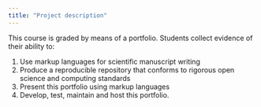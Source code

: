 ```yaml
---
title: "Project description"
---
```


This course is graded by means of a portfolio. Students collect evidence of their ability to:

1. Use markup languages for scientific manuscript writing
2. Produce a reproducible repository that conforms to rigorous open science and computing standards
3. Present this portfolio using markup languages
4. Develop, test, maintain and host this portfolio.

<!-- ## Timeline -->

<!-- [Topic ideas](#topic-ideas) due Fri, Feb 18 -->

<!-- [Proposal](#project-proposal) due Fri, Mar 18 -->

<!-- [Draft report](#draft-report) due Fri, Apr 8 -->

<!-- [Peer review](#peer-review) due Fri, Apr 15 -->

<!-- [Final report](#written-report) due Mon, Apr 25 -->

<!-- [Video presentation + slides](#video-presentation--slides) and [final GitHub repo](#reproducibility---organization) due Thu, Apr 28 -->

<!-- [Presentation comments](#presentation-comments) due Sat, Apr 30 -->

<!-- ## Introduction -->

<!-- **TL;DR**: *Pick a data set and do a regression analysis. That is your final project.* -->

<!-- The goal of the final project is for you to use regression analysis to analyze a data set of your own choosing. The data set may already exist or you may collect your own data by scraping the web. -->

<!-- Choose the data based on your group's interests or work you all have done in other courses or research projects. The goal of this project is for you to demonstrate proficiency in the techniques we have covered in this class (and beyond, if you like!) and apply them to a data set to analyze it in a meaningful way. -->

<!-- All analyses must be done in RStudio, and all components of the project **must be reproducible** (with the exception of the presentation). -->

<!-- ### Logistics -->

<!-- You will work on the project with your lab groups. -->

<!-- The four primary deliverables for the final project are -->

<!-- -   A written, reproducible report detailing your analysis -->
<!-- -   A GitHub repository corresponding to your report -->
<!-- -   Slides + a video presentation -->
<!-- -   Formal peer review on another team's project -->

<!-- ## Topic ideas {#topic-ideas} -->

<!-- Identify 2-3 data sets you're interested in potentially using for the final project. If you're unsure where to find data, you can use the list of potential data sources in the [Tips + Resources](#tips--resources) section as a starting point. It may also help to think of topics you're interested in investigating and find data sets on those topics. -->

<!-- The purpose of submitting project ideas is to give you time to find data for the project and to make sure you have a data set that can help you be successful in the project. **Therefore, you must use one of the data sets submitted as a topic idea, unless otherwise notified by the teaching team.** -->

<!-- The data sets should meet the following criteria: -->

<!-- -   At least 500 observations -->

<!-- -   At least 10 columns -->

<!-- -   At least 6 of the columns must be useful and unique predictor variables. -->

<!--     -   Identifier variables such as "name", "social security number", etc. are not useful predictor variables. -->
<!--     -   If you have multiple columns with the same information (e.g. "state abbreviation" and "state name"), then they are not unique predictors. -->

<!-- -   At least one variable that can be identified as a reasonable response variable. -->

<!--     -   The response variable can be quantitative or categorical. -->

<!-- -   A mix of quantitative and categorical variables that can be used as predictors. -->

<!-- -   Observations should reasonably meet the independence condition. Therefore, avoid data with repeated measures, data collected over time, etc. -->

<!-- -   You may not use data that has previously been used in any course materials, or any derivation of data that has been used in course materials. -->

<!-- **Please ask a member of the teaching team if you're unsure whether your data set meets the criteria.** -->

<!-- For each data set, include the following: -->

<!-- #### Introduction and data -->

<!-- -   State the source of the data set. -->
<!-- -   Describe when and how it was originally collected (by the original data curator, not necessarily how you found the data) -->
<!-- -   Describe the observations and the general characteristics being measured in the data -->

<!-- #### Research question -->

<!-- -   Describe a research question you're interested in answering using this data. -->

<!-- #### Glimpse of data -->

<!-- -   Use the `glimpse` function to provide an overview of each data set -->

<!-- Submit the PDF of the topic ideas to Gradescope. Mark all pages associated with each data set. -->

<!-- ## Project proposal {#project-proposal} -->

<!-- The purpose of the project proposal is to help you think about your analysis strategy early. -->

<!-- Include the following in the proposal: -->

<!-- ### Section 1 - Introduction -->

<!-- The introduction section includes -->

<!-- -   an introduction to the subject matter you're investigating -->
<!-- -   the motivation for your research question (citing any relevant literature) -->
<!-- -   the general research question you wish to explore -->
<!-- -   your hypotheses regarding the research question of interest. -->

<!-- ### Section 2 - Data description -->

<!-- In this section, you will describe the data set you wish to explore. This includes -->

<!-- -   description of the observations in the data set, -->
<!-- -   description of how the data was originally collected (not how you found the data but how the original curator of the data collected it). -->

<!-- ### Section 3 - Analysis approach -->

<!-- In this section, you will provide a brief overview of your analysis approach. This includes: -->

<!-- -   Description of the response variable. -->
<!-- -   Visualization and summary statistics for the response variable. -->
<!-- -   List of variables that will be considered as predictors -->
<!-- -   Regression model technique (multiple linear regression and logistic regression) -->

<!-- ### Data dictionary (aka code book) -->

<!-- Submit a data dictionary for all the variables in your data set in the `README` of your project repo, in the `data` folder. Link to this file from your proposal writeup. -->

<!-- ### Submission -->

<!-- Push all of your final changes to the GitHub repo, and submit the PDF of your proposal to Gradescope. -->

<!-- ### Proposal grading -->

<!-- | Total                | 10 pts | -->
<!-- |----------------------|--------| -->
<!-- | **Introduction**     | 3 pts  | -->
<!-- | **Data description** | 2 pts  | -->
<!-- | **Analysis plan**    | 4 pts  | -->
<!-- | **Data dictionary**  | 1 pts  | -->

<!-- Each component will be graded as follows: -->

<!-- -   **Meets expectations (full credit)**: All required elements are completed and are accurate. The narrative is written clearly, all tables and visualizations are nicely formatted, and the work would be presentable in a professional setting. -->

<!-- -   **Close to expectations (half credit)**: There are some elements missing and/or inaccurate. There are some issues with formatting. -->

<!-- -   **Does not meet expectations (no credit)**: Major elements missing. Work is not neatly formatted and would not be presentable in a professional setting. -->

<!-- ## Draft report {#draft-report} -->

<!-- The purpose of the draft and peer review is to give you an opportunity to get early feedback on your analysis. Therefore, the draft and peer review will focus primarily on the exploratory data analysis, modeling, and initial interpretations. -->

<!-- Write the draft in the **written-report.qmd** file in your project repo. You do not need to submit the draft on Gradescope. -->

<!-- Below is a brief description of the sections to focus on in the draft: -->

<!-- ### Introduction and data -->

<!-- This section includes an introduction to the project motivation, data, and research question. Describe the data and definitions of key variables. It should also include some exploratory data analysis. All of the EDA won't fit in the paper, so focus on the EDA for the response variable and a few other interesting variables and relationships. -->

<!-- ### Methodology -->

<!-- This section includes a brief description of your modeling process. Explain the reasoning for the type of model you're fitting, predictor variables considered for the model including any interactions. Additionally, show how you arrived at the final model by describing the model selection process, any variable transformations (if needed), and any other relevant considerations that were part of the model fitting process. -->

<!-- ### Results -->

<!-- In this section, you will output the final model and include a brief discussion of the model assumptions, diagnostics, and any relevant model fit statistics. -->

<!-- This section also includes initial interpretations and conclusions drawn from the model. -->

<!-- ## Peer review {#peer-review} -->

<!-- Critically reviewing others' work is a crucial part of the scientific process, and STA 210 is no exception. Each lab team will be assigned two other teams's projects to review. Each team should push their draft to their GitHub repo by the due date. One lab in the following week will be dedicated to the peer review, and all reviews will be due by the end of that lab session. -->

<!-- During the peer review process, you will be provided read-only access to your partner teams' GitHub repos. Provide your review in the form of GitHub issues to your partner team's GitHub repo using the issue template provided. The peer review will be graded on the extent to which it comprehensively and constructively addresses the components of the partner team's report: the research context and motivation, exploratory data analysis, modeling, interpretations, and conclusions. -->

<!-- ### Pairings -->

<!-- #### Section 1 - M 1:45PM - 3:00PM -->

<!-- | Team being reviewed | Reviewer 1     | Reviewer 2     | -->
<!-- |---------------------|----------------|----------------| -->
<!-- | chaa_chaa_chaa      | yay_stats      | stat_over_flow | -->
<!-- | dekk                | chaa_chaa_chaa | yay_stats      | -->
<!-- | eight               | dekk           | chaa_chaa_chaa | -->
<!-- | housecats           | eight          | dekk           | -->
<!-- | krafthouse          | housecats      | eight          | -->
<!-- | rrawr               | krafthouse     | housecats      | -->
<!-- | stat_over_flow      | rrawr          | krafthouse     | -->
<!-- | yay_stats           | stat_over_flow | rrawr          | -->

<!-- #### Section 2 - M 3:30PM - 4:45PM -->

<!-- | Team being reviewed | Reviewer 1       | Reviewer 2       | -->
<!-- |---------------------|------------------|------------------| -->
<!-- | a_plus_plus_plus    | we_r             | tina             | -->
<!-- | predictors          | a_plus_plus_plus | we_r             | -->
<!-- | sixers              | predictors       | a_plus_plus_plus | -->
<!-- | soy_nuggets         | sixers           | predictors       | -->
<!-- | tina                | soy_nuggets      | sixers           | -->
<!-- | we_r                | tina             | soy_nuggets      | -->

<!-- #### Section 3 - M 5:15PM - 6:30PM -->

<!-- | Team being reviewed              | Reviewer 1                       | Reviewer 2                       | -->
<!-- |------------------------|------------------------|------------------------| -->
<!-- | down_to_earth_goats              | the_three_musketeers             | team_five                        | -->
<!-- | ginger_and_stats                 | down_to_earth_goats              | the_three_musketeers             | -->
<!-- | pineapple_wedge_and_diced_papaya | ginger_and_stats                 | down_to_earth_goats              | -->
<!-- | statchelorettes                  | pineapple_wedge_and_diced_papaya | ginger_and_stats                 | -->
<!-- | statisix                         | statchelorettes                  | pineapple_wedge_and_diced_papaya | -->
<!-- | stats_squad                      | statisix                         | statchelorettes                  | -->
<!-- | team_five                        | stats_squad                      | statisix                         | -->
<!-- | the_three_musketeers             | team_five                        | stats_squad                      | -->

<!-- ### Process and questions -->

<!-- Spend \~30 mins to review each team's project. -->

<!-- -   Find your team name on the **Reviewer 1** and **Reviewer 2** columns. -->
<!-- -   For each of the columns, find the name of the team to review in the **Team being reviewed** column. You should already have access to this team's repo. -->
<!-- -   Open the repo of the team you're reviewing, read their project draft, and browser around the rest of their repo. -->
<!-- -   Then, go to the Issues tab in that repo, click on New issue, and click on Get started for the Peer review issue. Fill out this issue, answering the following questions: -->
<!--     -   Peer review by: \[NAME OF TEAM DOING THE REVIEW\] -->

<!--     -   Names of team members that participated in this review: \[FULL NAMES OF TEAM MEMBERS DOING THE REVIEW\] -->

<!--     -   Describe the goal of the project. -->

<!--     -   Describe the data used or collected, if any. If the proposal does not include the use of a specific dataset, comment on whether the project would be strengthened by the inclusion of a dataset. -->

<!--     -   Describe the approaches, tools, and methods that will be used. -->

<!--     -   Is there anything that is unclear from the proposal? -->

<!--     -   Provide constructive feedback on how the team might be able to improve their project. Make sure your feedback includes at least one comment on the statistical modeling aspect of the project, but do feel free to comment on aspects beyond the modeling. -->

<!--     -   What aspect of this project are you most interested in and would like to see highlighted in the presentation. -->

<!--     -   Provide constructive feedback on any issues with file and/or code organization. -->

<!--     -   (Optional) Any further comments or feedback? -->

<!-- ## Written report {#written-report} -->

<!-- Your written report must be completed in the `written-report.qmd` file and must be reproducible. All team members should contribute to the GitHub repository, with regular meaningful commits. -->

<!-- Before you finalize your write up, make sure the printing of code chunks is off with the option `echo = FALSE`. -->

<!-- **You will submit the PDF of your final report on Gradescope.** -->

<!-- The PDF you submit must match the files in your GitHub repository *exactly*. The mandatory components of the report are below. You are free to add additional sections as necessary. The report, including visualizations, should be **no more than 10 pages long.** is no minimum page requirement; however, you should comprehensively address all of the analysis and report. -->

<!-- Be selective in what you include in your final write-up. The goal is to write a cohesive narrative that demonstrates a thorough and comprehensive analysis rather than explain every step of the analysis. -->

<!-- You are welcome to include an appendix with additional work at the end of the written report document; however, grading will largely be based on the content in the main body of the report. You should assume the reader will not see the material in the appendix unless prompted to view it in the main body of the report. The appendix should be neatly formatted and easy for the reader to navigate. It is not included in the 10-page limit. -->

<!-- The written report is worth 40 points, broken down as follows -->

<!-- | Total                         | 40 pts | -->
<!-- |-------------------------------|--------| -->
<!-- | **Introduction/data**         | 6 pts  | -->
<!-- | **Methodology**               | 10 pts | -->
<!-- | **Results**                   | 14 pts | -->
<!-- | **Discussion + conclusion**   | 6 pts  | -->
<!-- | **Organization + formatting** | 4 pts  | -->

<!-- [Click here](/documents/project-report-rubric.pdf "Project rubric") for a PDF of the written report rubric. -->

<!-- ### Introduction and data -->

<!-- This section includes an introduction to the project motivation, data, and research question. Describe the data and definitions of key variables. It should also include some exploratory data analysis. All of the EDA won't fit in the paper, so focus on the EDA for the response variable and a few other interesting variables and relationships. -->

<!-- #### Grading criteria -->

<!-- The research question and motivation are clearly stated in the introduction, including citations for the data source and any external research. The data are clearly described, including a description about how the data were originally collected and a concise definition of the variables relevant to understanding the report. The data cleaning process is clearly described, including any decisions made in the process (e.g., creating new variables, removing observations, etc.) The explanatory data analysis helps the reader better understand the observations in the data along with interesting and relevant relationships between the variables. It incorporates appropriate visualizations and summary statistics. -->

<!-- ### Methodology -->

<!-- This section includes a brief description of your modeling process. Explain the reasoning for the type of model you're fitting, predictor variables considered for the model including any interactions. Additionally, show how you arrived at the final model by describing the model selection process, interactions considered, variable transformations (if needed), assessment of conditions and diagnostics, and any other relevant considerations that were part of the model fitting process. -->

<!-- #### Grading criteria -->

<!-- The analysis steps are appropriate for the data and research question. The group used a thorough and careful approach to select the final model; the approach is clearly described in the report. The model selection process took into account potential interaction effects and addressed any violations in model conditions. The model conditions and diagnostics are thoroughly and accurately assessed for their model. If violations of model conditions are still present, there was a reasonable attempt to address the violations based on the course content. -->

<!-- ### Results -->

<!-- This is where you will output the final model with any relevant model fit statistics. -->

<!-- Describe the key results from the model. The goal is not to interpret every single variable in the model but rather to show that you are proficient in using the model output to address the research questions, using the interpretations to support your conclusions. Focus on the variables that help you answer the research question and that provide relevant context for the reader. -->

<!-- #### Grading criteria -->

<!-- The model fit is clearly assessed, and interesting findings from the model are clearly described. Interpretations of model coefficients are used to support the key findings and conclusions, rather than merely listing the interpretation of every model coefficient. If the primary modeling objective is prediction, the model's predictive power is thoroughly assessed. -->

<!-- ### Discussion + Conclusion -->

<!-- In this section you'll include a summary of what you have learned about your research question along with statistical arguments supporting your conclusions. In addition, discuss the limitations of your analysis and provide suggestions on ways the analysis could be improved. Any potential issues pertaining to the reliability and validity of your data and appropriateness of the statistical analysis should also be discussed here. Lastly, this section will include ideas for future work. -->

<!-- #### Grading criteria -->

<!-- Overall conclusions from analysis are clearly described, and the model results are put into the larger context of the subject matter and original research question. There is thoughtful consideration of potential limitations of the data and/or analysis, and ideas for future work are clearly described. -->

<!-- ### Organization + formatting -->

<!-- This is an assessment of the overall presentation and formatting of the written report. -->

<!-- #### Grading criteria -->

<!-- The report neatly written and organized with clear section headers and appropriately sized figures with informative labels. Numerical results are displayed with a reasonable number of digits, and all visualizations are neatly formatted. All citations and links are properly formatted. If there is an appendix, it is reasonably organized and easy for the reader to find relevant information. All code, warnings, and messages are suppressed. The main body of the written report (not including the appendix) is no longer than 10 pages. -->

<!-- ## Video presentation + slides -->

<!-- ### Slides -->

<!-- In addition to the written report, your team will also create presentation slides and record a video presentation that summarize and showcase your project. Introduce your research question and data set, showcase visualizations, and discuss the primary conclusions. These slides should serve as a brief visual addition to your written report and will be graded for content and quality. -->

<!-- **For submission, convert these slides to a .pdf document, and submit the PDF of the slides on Gradescope.** -->

<!-- The slide deck should have no more than 6 content slides + 1 title slide. Here is a *suggested* outline as you think through the slides; you [**do not**]{.underline} have to use this exact format for the 6 slides. -->

<!-- -   Title Slide -->
<!-- -   Slide 1: Introduce the topic and motivation -->
<!-- -   Slide 2: Introduce the data -->
<!-- -   Slide 3: Highlights from EDA -->
<!-- -   Slide 4: Final model -->
<!-- -   Slide 5: Interesting findings from the model -->
<!-- -   Slide 6: Conclusions + future work -->

<!-- ### Video presentation -->

<!-- For the video presentation, you can speak over your slide deck, similar to the lecture content videos. **The video presentation must be no longer than 8 minutes.** It is fine if the video is shorter than 8 minutes, but it cannot exceed 8 minutes. You may use can use any platform that works best for your group to record your presentation. Below are a few resources on recording videos: -->

<!-- -   [Recording presentations in Zoom](https://kb.siue.edu/61721) -->
<!-- -   [Apple Quicktime for screen recording](https://support.apple.com/en-gb/guide/quicktime-player/qtp97b08e666/mac) -->
<!-- -   [Windows 10 built-in screen recording functionality](https://www.youtube.com/watch?v=OfPbr1mRDuo) -->
<!-- -   [Kap for screen recording](https://getkap.co/) -->

<!-- Once your video is ready, upload the video to Warpwire, then embed the video in an new discussion post on Conversations. -->

<!-- #### To upload your video to Warpwire: -->

<!-- -   Click the Warpwire tab in the course Sakai site. -->
<!-- -   Click the "+" and select "Upload files". -->
<!-- -   Locate the video on your computer and click to upload. -->
<!-- -   Once you've uploaded the video to Warpwire, click to share the video and copy the video's URL. You will need this when you post the video in the discussion forum. -->

<!-- #### To post the video to the discussion forum -->

<!-- -   Click the Presentations tab in the course Sakai site. -->
<!-- -   Click the Presentations topic. -->
<!-- -   Click "Start a new conversation". -->
<!-- -   Make the title "Your Team Name: Project Title". For example, "Teaching Team: Our Awesome Presentation". -->
<!-- -   Click the Warpwire icon (between the table and shopping cart icons). -->
<!-- -   Select your video, then click "Insert 1 item." This will embed your video in the conversation. -->
<!-- -   Under the video, paste the URL to your video. -->
<!-- -   You're done! -->

<!-- ## Presentation comments {#presentation-comments} -->

<!-- Each student will be assigned 2 presentations to watch. Your viewing assignments will be posted later in the semester. -->

<!-- Watch the group's video, then click "Reply" to post a question for the group. You may not post a question that's already been asked on the discussion thread. Additionally, the question should be (i) substantive (i.e. it shouldn't be "Why did you use a bar plot instead of a pie chart"?), (ii) demonstrate your understanding of the content from the course, and (iii) relevant to that group's specific presentation, i.e demonstrating that you've watched the presentation. -->

<!-- *This portion of the project will be assessed individually.* -->

<!-- ### Pairings -->

<!-- Find your team name in the first column, watch videos from teams in the second column and leave comments. -->

<!-- | Reviewer                         | First video to review            | Second video to review           | -->
<!-- |:-----------------------|:-----------------------|:-----------------------| -->
<!-- | Ginger and Stats                 | Eight                            | We R                             | -->
<!-- | Krafthouse                       | Ginger and Stats                 | Eight                            | -->
<!-- | Soy Nuggets                      | Krafthouse                       | Ginger and Stats                 | -->
<!-- | Down To Earth Goats              | Soy Nuggets                      | Krafthouse                       | -->
<!-- | A+++                             | Down To Earth Goats              | Soy Nuggets                      | -->
<!-- | Team Five                        | A+++                             | Down To Earth Goats              | -->
<!-- | Rrawr                            | Team Five                        | A+++                             | -->
<!-- | Housecats                        | Rrawr                            | Team Five                        | -->
<!-- | Dekk                             | Housecats                        | Rrawr                            | -->
<!-- | Stat OverFlow                    | Dekk                             | Housecats                        | -->
<!-- | The Three Musketeers             | Stat OverFlow                    | Dekk                             | -->
<!-- | Predictors                       | The Three Musketeers             | Stat OverFlow                    | -->
<!-- | Stats Squad                      | Predictors                       | The Three Musketeers             | -->
<!-- | Statisix                         | Stats Squad                      | Predictors                       | -->
<!-- | Sixers                           | Statisix                         | Stats Squad                      | -->
<!-- | Yay Stats                        | Sixers                           | Statisix                         | -->
<!-- | TINA                             | Yay Stats                        | Sixers                           | -->
<!-- | Statchelorettes                  | TINA                             | Yay Stats                        | -->
<!-- | Pineapple Wedge and Diced Papaya | Statchelorettes                  | TINA                             | -->
<!-- | Chaa Chaa Chaa                   | Pineapple Wedge and Diced Papaya | Statchelorettes                  | -->
<!-- | We R                             | Chaa Chaa Chaa                   | Pineapple Wedge and Diced Papaya | -->
<!-- | Eight                            | We R                             | Chaa Chaa Chaa                   | -->

<!-- ## Reproducibility + organization -->

<!-- All written work (with exception of presentation slides) should be reproducible, and the GitHub repo should be neatly organized. -->

<!-- The GitHub repo should have the following structure: -->

<!-- -   `README`: Short project description and data dictionary -->

<!-- -   `written-report.qmd` & `written-report.pdf`: Final written report -->

<!-- -   `/data`: Folder that contains the data set for the final project. -->

<!-- -   `/previous-work`: Folder that contains the `topic-ideas` and `project-proposal` files. -->

<!-- -   `/presentation`: Folder with the presentation slides. -->

<!--     -   If your presentation slides are online, you can put a link to the slides in a `README.md` file in the `presentation` folder. -->

<!-- Points for reproducibility + organization will be based on the reproducibility of the written report and the organization of the project GitHub repo. The repo should be neatly organized as described above, there should be no extraneous files, all text in the README should be easily readable. -->

<!-- ## Peer teamwork evaluation -->

<!-- You will be asked to fill out a survey where you rate the contribution and teamwork of each team member by assigning a contribution percentage for each team member. Filling out the survey is a prerequisite for getting credit on the team member evaluation. If you are suggesting that an individual did less than half the expected contribution given your team size (e.g., for a team of four students, if a student contributed less than 12.5% of the total effort), please provide some explanation. If any individual gets an average peer score indicating that this was the case, their grade will be assessed accordingly. -->

<!-- If you have concerns with the teamwork and/or contribution from any team members, please email me by the project video deadline. **You only need to email me if you have concerns**. Otherwise, I will assume everyone on the team equally contributed and will receive full credit for the teamwork portion of the grade. -->

<!-- ## Overall grading -->

<!-- The grade breakdown is as follows: -->

<!-- | Total                              | 100 pts | -->
<!-- |------------------------------------|---------| -->
<!-- | **Topic ideas**                    | 5 pts   | -->
<!-- | **Project proposal**               | 10 pts  | -->
<!-- | **Peer review**                    | 10 pts  | -->
<!-- | **Written report**                 | 40 pts  | -->
<!-- | **Slides + video presentation**    | 20 pts  | -->
<!-- | **Reproducibility + organization** | 5 pts   | -->
<!-- | **Video comments**                 | 5 pts   | -->
<!-- | **Peer teamwork evaluation**       | 5 pts   | -->

<!-- *Note: No late project reports or videos are accepted.* -->

<!-- ### Grading summary -->

<!-- Grading of the project will take into account the following: -->

<!-- -   Content - What is the quality of research and/or policy question and relevancy of data to those questions? -->
<!-- -   Correctness - Are statistical procedures carried out and explained correctly? -->
<!-- -   Writing and Presentation - What is the quality of the statistical presentation, writing, and explanations? -->
<!-- -   Creativity and Critical Thought - Is the project carefully thought out? Are the limitations carefully considered? Does it appear that time and effort went into the planning and implementation of the project? -->

<!-- A general breakdown of scoring is as follows: -->

<!-- -   *90%-100%*: Outstanding effort. Student understands how to apply all statistical concepts, can put the results into a cogent argument, can identify weaknesses in the argument, and can clearly communicate the results to others. -->
<!-- -   *80%-89%*: Good effort. Student understands most of the concepts, puts together an adequate argument, identifies some weaknesses of their argument, and communicates most results clearly to others. -->
<!-- -   *70%-79%*: Passing effort. Student has misunderstanding of concepts in several areas, has some trouble putting results together in a cogent argument, and communication of results is sometimes unclear. -->
<!-- -   *60%-69%*: Struggling effort. Student is making some effort, but has misunderstanding of many concepts and is unable to put together a cogent argument. Communication of results is unclear. -->
<!-- -   *Below 60%*: Student is not making a sufficient effort. -->

<!-- ### Late work policy -->

<!-- **There is no late work accepted on this project.** Be sure to turn in your work early to avoid any technological mishaps. -->

